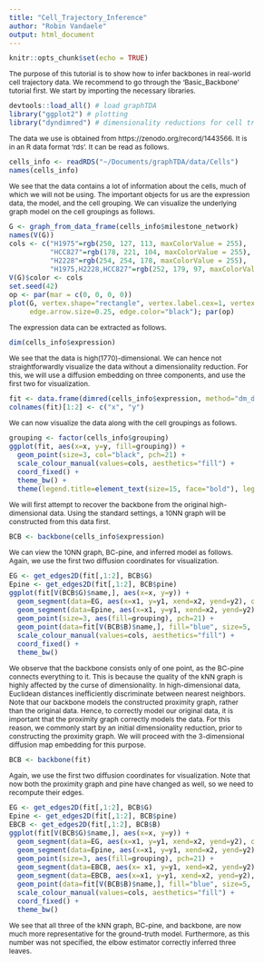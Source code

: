 ```yaml
---
title: "Cell_Trajectory_Inference"
author: "Robin Vandaele"
output: html_document
---
```


<style type="text/css">

body{ /* Normal  */
      font-size: 12px;
  }
td {  /* Table  */
  font-size: 8px;
}
h1.title {
  font-size: 38px;
  color: DarkRed;
}
h1 { /* Header 1 */
  font-size: 28px;
  color: DarkBlue;
}
h2 { /* Header 2 */
    font-size: 22px;
  color: DarkBlue;
}
h3 { /* Header 3 */
  font-size: 18px;
  font-family: "Times New Roman", Times, serif;
  color: DarkBlue;
}
code.r{ /* Code block */
    font-size: 12px;
}
pre { /* Code block - determines code spacing between lines */
    font-size: 14px;
}
</style>

```r
knitr::opts_chunk$set(echo = TRUE)
```

The purpose of this tutorial is to show how to infer backbones in real-world cell trajectory data.
We recommend to go through the 'Basic_Backbone' tutorial first.
We start by importing the necessary libraries.

```r
devtools::load_all() # load graphTDA
library("ggplot2") # plotting
library("dyndimred") # dimensionality reductions for cell trajectory data
```

The data we use is obtained from https://zenodo.org/record/1443566.
It is in an R data format 'rds'.
It can be read as follows.

```r
cells_info <- readRDS("~/Documents/graphTDA/data/Cells")
names(cells_info)
```

We see that the data contains a lot of information about the cells, much of which we will not be using.
The important objects for us are the expression data, the model, and the cell grouping.
We can visualize the underlying graph model on the cell groupings as follows.

```r
G <- graph_from_data_frame(cells_info$milestone_network)
names(V(G))
cols <- c("H1975"=rgb(250, 127, 113, maxColorValue = 255),
          "HCC827"=rgb(178, 221, 104, maxColorValue = 255),
          "H2228"=rgb(254, 254, 178, maxColorValue = 255),
          "H1975,H2228,HCC827"=rgb(252, 179, 97, maxColorValue = 255))
V(G)$color <- cols
set.seed(42)
op <- par(mar = c(0, 0, 0, 0))
plot(G, vertex.shape="rectangle", vertex.label.cex=1, vertex.size=c(75, 75, 75, 150),
     edge.arrow.size=0.25, edge.color="black"); par(op)
```

The expression data can be extracted as follows.

```r
dim(cells_info$expression)
```

We see that the data is high(1770)-dimensional.
We can hence not straightforwardly visualize the data without a dimensionality reduction.
For this, we will use a diffusion embedding on three components, and use the first two for visualization.

```r
fit <- data.frame(dimred(cells_info$expression, method="dm_diffusionmap", ndim=3))
colnames(fit)[1:2] <- c("x", "y")
```

We can now visualize the data along with the cell groupings as follows.

```r
grouping <- factor(cells_info$grouping)
ggplot(fit, aes(x=x, y=y, fill=grouping)) +
  geom_point(size=3, col="black", pch=21) +
  scale_colour_manual(values=cols, aesthetics="fill") +
  coord_fixed() +
  theme_bw() +
  theme(legend.title=element_text(size=15, face="bold"), legend.text=element_text(size=12))
```

We will first attempt to recover the backbone from the original high-dimensional data.
Using the standard settings, a 10NN graph will be constructed from this data first.

```r
BCB <- backbone(cells_info$expression)
```

We can view the 10NN graph, BC-pine, and inferred model as follows.
Again, we use the first two diffusion coordinates for visualization.

```r
EG <- get_edges2D(fit[,1:2], BCB$G)
Epine <- get_edges2D(fit[,1:2], BCB$pine)
ggplot(fit[V(BCB$G)$name,], aes(x=x, y=y)) +
  geom_segment(data=EG, aes(x=x1, y=y1, xend=x2, yend=y2), color="black", alpha=0.1) +
  geom_segment(data=Epine, aes(x=x1, y=y1, xend=x2, yend=y2), color="red", alpha=.25, size=1) +
  geom_point(size=3, aes(fill=grouping), pch=21) +
  geom_point(data=fit[V(BCB$B)$name,], fill="blue", size=5, pch=21) +
  scale_colour_manual(values=cols, aesthetics="fill") +
  coord_fixed() +
  theme_bw()
```

We observe that the backbone consists only of one point, as the BC-pine connects everything to it.
This is because the quality of the kNN graph is highly affected by the curse of dimensionality.
In high-dimensional data, Euclidean distances inefficiently discriminate between nearest neighbors.
Note that our backbone models the constructed proximity graph, rather than the original data.
Hence, to correctly model our original data, it is important that the proximity graph correctly models the data.
For this reason, we commonly start by an initial dimensionality reduction, prior to constructing the proximity graph.
We will proceed with the 3-dimensional diffusion map embedding for this purpose.

```r
BCB <- backbone(fit)
```

Again, we use the first two diffusion coordinates for visualization.
Note that now both the proximity graph and pine have changed as well, so we need to recompute their edges.


```r
EG <- get_edges2D(fit[,1:2], BCB$G)
Epine <- get_edges2D(fit[,1:2], BCB$pine)
EBCB <- get_edges2D(fit[,1:2], BCB$B)
ggplot(fit[V(BCB$G)$name,], aes(x=x, y=y)) +
  geom_segment(data=EG, aes(x=x1, y=y1, xend=x2, yend=y2), color="black", alpha=0.1) +
  geom_segment(data=Epine, aes(x=x1, y=y1, xend=x2, yend=y2), color="red", alpha=.25, size=1) +
  geom_point(size=3, aes(fill=grouping), pch=21) +
  geom_segment(data=EBCB, aes(x= x1, y=y1, xend=x2, yend=y2), col="black", size=2.75) +
  geom_segment(data=EBCB, aes(x=x1, y=y1, xend=x2, yend=y2), col="blue", size=2, alpha=0.75) +
  geom_point(data=fit[V(BCB$B)$name,], fill="blue", size=5, pch=21) +
  scale_colour_manual(values=cols, aesthetics="fill") +
  coord_fixed() +
  theme_bw()
```

We see that all three of the kNN graph, BC-pine, and backbone, are now much more representative for the ground-truth model.
Furthermore, as this number was not specified, the elbow estimator correctly inferred three leaves.
